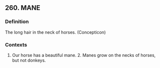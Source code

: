 ## 260. MANE
### Definition
The long hair in the neck of horses. (Concepticon)

### Contexts
1. Our horse has a beautiful mane. 2. Manes grow on the necks of horses, but not donkeys.

